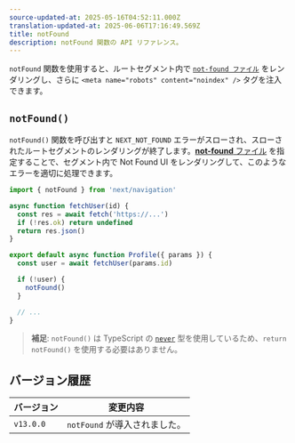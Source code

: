 ```yaml
---
source-updated-at: 2025-05-16T04:52:11.000Z
translation-updated-at: 2025-06-06T17:16:49.569Z
title: notFound
description: notFound 関数の API リファレンス。
---
```


`notFound` 関数を使用すると、ルートセグメント内で [`not-found ファイル`](/docs/app/api-reference/file-conventions/not-found) をレンダリングし、さらに `<meta name="robots" content="noindex" />` タグを注入できます。

## `notFound()`

`notFound()` 関数を呼び出すと `NEXT_NOT_FOUND` エラーがスローされ、スローされたルートセグメントのレンダリングが終了します。[**not-found** ファイル](/docs/app/api-reference/file-conventions/not-found) を指定することで、セグメント内で Not Found UI をレンダリングして、このようなエラーを適切に処理できます。

```jsx filename="app/user/[id]/page.js"
import { notFound } from 'next/navigation'

async function fetchUser(id) {
  const res = await fetch('https://...')
  if (!res.ok) return undefined
  return res.json()
}

export default async function Profile({ params }) {
  const user = await fetchUser(params.id)

  if (!user) {
    notFound()
  }

  // ...
}
```

> **補足**: `notFound()` は TypeScript の [`never`](https://www.typescriptlang.org/docs/handbook/2/functions.html#never) 型を使用しているため、`return notFound()` を使用する必要はありません。

## バージョン履歴

| バージョン   | 変更内容                |
| --------- | ---------------------- |
| `v13.0.0` | `notFound` が導入されました。 |